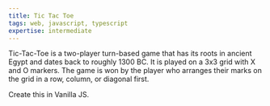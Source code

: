 ```yaml
---
title: Tic Tac Toe
tags: web, javascript, typescript
expertise: intermediate
---
```

Tic-Tac-Toe is a two-player turn-based game that has its roots in ancient Egypt and dates back to roughly 1300 BC. It is played on a 3x3 grid with X and O markers. The game is won by the player who arranges their marks on the grid in a row, column, or diagonal first.

Create this in Vanilla JS.
